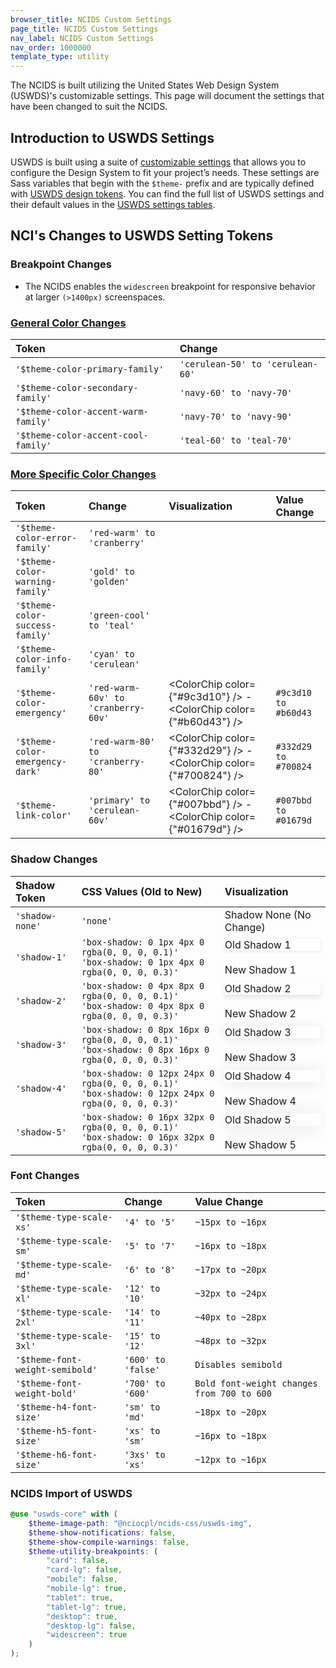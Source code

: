 ```yaml
---
browser_title: NCIDS Custom Settings
page_title: NCIDS Custom Settings
nav_label: NCIDS Custom Settings
nav_order: 1000000
template_type: utility
---
```



The NCIDS is built utilizing the United States Web Design System (USWDS)'s customizable settings. This page will document the settings that have been changed to suit the NCIDS.

## Introduction to USWDS Settings

USWDS is built using a suite of [customizable settings](https://designsystem.digital.gov/documentation/settings/) that allows you to configure the Design System to fit your project’s needs. These settings are Sass variables that begin with the `$theme-` prefix and are typically defined with [USWDS design tokens](https://designsystem.digital.gov/design-tokens). You can find the full list of USWDS settings and their default values in the [USWDS settings tables](https://designsystem.digital.gov/documentation/settings/#general-settings).

## NCI's Changes to USWDS Setting Tokens

### Breakpoint Changes

- The NCIDS enables the `widescreen` breakpoint for responsive behavior at larger `(>1400px)` screenspaces.

### [General Color Changes](/foundations/color#theme-tokens)

| Token                               | Change                           |
| :---------------------------------- | :------------------------------- |
| `'$theme-color-primary-family'`     | `'cerulean-50' to 'cerulean-60'` |
| `'$theme-color-secondary-family'`   | `'navy-60' to 'navy-70'`         |
| `'$theme-color-accent-warm-family'` | `'navy-70' to 'navy-90'`         |
| `'$theme-color-accent-cool-family'` | `'teal-60' to 'teal-70'`         |

### [More Specific Color Changes](/foundations/color#state-tokens)

| Token                           | Change                              | Visualization                                                     | Value Change         |
| :------------------------------ | :---------------------------------- | :---------------------------------------------------------------- | :------------------- |
| `'$theme-color-error-family'`   | `'red-warm' to 'cranberry'`         |                                                                   |                      |
| `'$theme-color-warning-family'` | `'gold' to 'golden'`                |                                                                   |                      |
| `'$theme-color-success-family'` | `'green-cool' to 'teal'`            |                                                                   |                      |
| `'$theme-color-info-family'`    | `'cyan' to 'cerulean'`              |                                                                   |                      |
| `'$theme-color-emergency'`      | `'red-warm-60v' to 'cranberry-60v'` | <ColorChip color={"#9c3d10"} /> - <ColorChip color={"#b60d43"} /> | `#9c3d10 to #b60d43` |
| `'$theme-color-emergency-dark'` | `'red-warm-80' to 'cranberry-80'`   | <ColorChip color={"#332d29"} /> - <ColorChip color={"#700824"} /> | `#332d29 to #700824` |
| `'$theme-link-color'`           | `'primary' to 'cerulean-60v'`       | <ColorChip color={"#007bbd"} /> - <ColorChip color={"#01679d"} /> | `#007bbd to #01679d` |

### Shadow Changes

| Shadow Token    | CSS Values (Old to New)                                                                               | Visualization                                                                                                                |
| :-------------- | :---------------------------------------------------------------------------------------------------- | :--------------------------------------------------------------------------------------------------------------------------- |
| `'shadow-none'` | `'none'`                                                                                              | <div style="box-shadow: none">Shadow None (No Change)</div>                                                                  |
| `'shadow-1'`    | `'box-shadow: 0 1px 4px 0 rgba(0, 0, 0, 0.1)'`<br/>`'box-shadow: 0 1px 4px 0 rgba(0, 0, 0, 0.3)'`     | <div style="box-shadow: 0 1px 4px 0 rgba(0, 0, 0, 0.1)">Old Shadow 1</div><br/><div className="shadow-1">New Shadow 1</div>  |
| `'shadow-2'`    | `'box-shadow: 0 4px 8px 0 rgba(0, 0, 0, 0.1)'`<br/>`'box-shadow: 0 4px 8px 0 rgba(0, 0, 0, 0.3)'`     | <div style="box-shadow: 0 4px 8px 0 rgba(0, 0, 0, 0.1)">Old Shadow 2</div><br/><div className="shadow-2">New Shadow 2</div>  |
| `'shadow-3'`    | `'box-shadow: 0 8px 16px 0 rgba(0, 0, 0, 0.1)'`<br/>`'box-shadow: 0 8px 16px 0 rgba(0, 0, 0, 0.3)'`   | <div style="box-shadow: 0 1px 16px 0 rgba(0, 0, 0, 0.1)">Old Shadow 3</div><br/><div className="shadow-3">New Shadow 3</div> |
| `'shadow-4'`    | `'box-shadow: 0 12px 24px 0 rgba(0, 0, 0, 0.1)'`<br/>`'box-shadow: 0 12px 24px 0 rgba(0, 0, 0, 0.3)'` | <div style="box-shadow: 0 1px 24px 0 rgba(0, 0, 0, 0.1)">Old Shadow 4</div><br/><div className="shadow-4">New Shadow 4</div> |
| `'shadow-5'`    | `'box-shadow: 0 16px 32px 0 rgba(0, 0, 0, 0.1)'`<br/>`'box-shadow: 0 16px 32px 0 rgba(0, 0, 0, 0.3)'` | <div style="box-shadow: 0 1px 32px 0 rgba(0, 0, 0, 0.1)">Old Shadow 5</div><br/><div className="shadow-5">New Shadow 5</div> |

### Font Changes

| Token                           | Change             | Value Change                               |
| :------------------------------ | :----------------- | :----------------------------------------- |
| `'$theme-type-scale-xs'`        | `'4' to '5'`       | `~15px to ~16px`                           |
| `'$theme-type-scale-sm'`        | `'5' to '7'`       | `~16px to ~18px`                           |
| `'$theme-type-scale-md'`        | `'6' to '8'`       | `~17px to ~20px`                           |
| `'$theme-type-scale-xl'`        | `'12' to '10'`     | `~32px to ~24px`                           |
| `'$theme-type-scale-2xl'`       | `'14' to '11'`     | `~40px to ~28px`                           |
| `'$theme-type-scale-3xl'`       | `'15' to '12'`     | `~48px to ~32px`                           |
| `'$theme-font-weight-semibold'` | `'600' to 'false'` | `Disables semibold`                        |
| `'$theme-font-weight-bold'`     | `'700' to '600'`   | `Bold font-weight changes from 700 to 600` |
| `'$theme-h4-font-size'`         | `'sm' to 'md'`     | `~18px to ~20px`                           |
| `'$theme-h5-font-size'`         | `'xs' to 'sm'`     | `~16px to ~18px`                           |
| `'$theme-h6-font-size'`         | `'3xs' to 'xs'`    | `~12px to ~16px`                           |

### NCIDS Import of USWDS

```scss nopreview
@use "uswds-core" with (
	$theme-image-path: "@nciocpl/ncids-css/uswds-img",
	$theme-show-notifications: false,
	$theme-show-compile-warnings: false,
	$theme-utility-breakpoints: (
		"card": false,
		"card-lg": false,
		"mobile": false,
		"mobile-lg": true,
		"tablet": true,
		"tablet-lg": true,
		"desktop": true,
		"desktop-lg": false,
		"widescreen": true
	)
);
```

